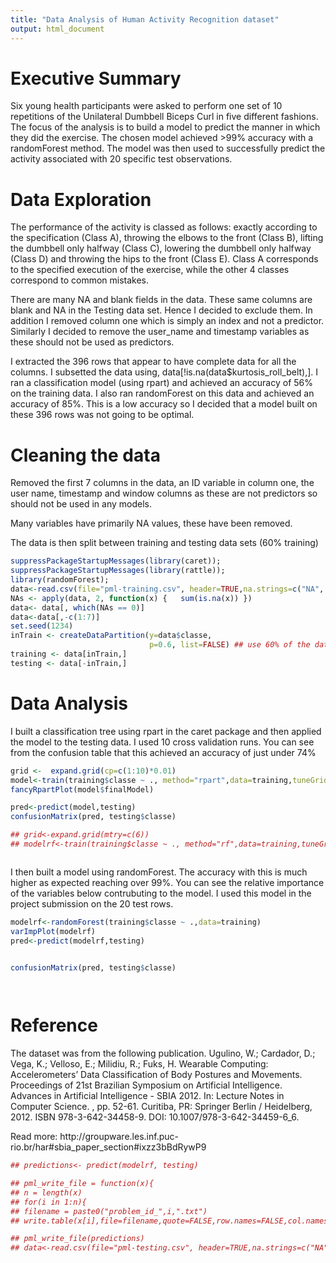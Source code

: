 ```yaml
---
title: "Data Analysis of Human Activity Recognition dataset"
output: html_document
---
```


Executive Summary
=================
Six young health participants were asked to perform one set of 10 repetitions of the Unilateral Dumbbell Biceps Curl in five different fashions. The focus of the analysis is to build a model to predict the manner in which they did the exercise.
The chosen model achieved >99% accuracy with a randomForest method.
The model was then used to  successfully predict the activity associated with 20 specific test observations.



Data Exploration
===============
The performance of the activity is classed as follows: exactly according to the specification (Class A), throwing the elbows to the front (Class B), lifting the dumbbell only halfway (Class C), lowering the dumbbell only halfway (Class D) and throwing the hips to the front (Class E). Class A corresponds to the specified execution of the exercise, while the other 4 classes correspond to common mistakes.

There are many NA and blank fields in the data.  These same columns are blank and NA in the Testing data set.  Hence I decided to exclude them. In addition I removed column one which is simply an index and not a predictor. Similarly I decided to remove the user_name and timestamp variables as these should not be used as predictors.

I extracted the 396 rows that appear to have complete data for all the columns. I subsetted the data using, data[!is.na(data$kurtosis_roll_belt),].  I ran a classification model (using rpart) and achieved an accuracy of 56% on the training data.  I also ran randomForest on this data and achieved an accuracy of 85%. This is a low accuracy so I decided that a model built on these 396 rows was not going to be optimal. 

 
Cleaning the data
=================
Removed the first 7 columns in the data, an  ID variable in column one, the user name, timestamp and window columns as these are not predictors so should not be used in any models.

Many variables have primarily NA values, these have been removed.

The data is then split between training and testing data sets (60% training)


```r
suppressPackageStartupMessages(library(caret));
suppressPackageStartupMessages(library(rattle));
library(randomForest);
data<-read.csv(file="pml-training.csv", header=TRUE,na.strings=c("NA", "", "#DIV/0!"))
NAs <- apply(data, 2, function(x) {   sum(is.na(x)) })
data<- data[, which(NAs == 0)]
data<-data[,-c(1:7)]
set.seed(1234)
inTrain <- createDataPartition(y=data$classe,
                               p=0.6, list=FALSE) ## use 60% of the dataset for training
training <- data[inTrain,]
testing <- data[-inTrain,]

```


Data Analysis
=============== 
I built a classification tree using rpart in the caret package and then applied the model to the testing data. I used 10 cross validation runs.  You can see from the confusion table that this achieved an accuracy of just under 74%

```r
grid <-  expand.grid(cp=c(1:10)*0.01)
model<-train(training$classe ~ ., method="rpart",data=training,tuneGrid=grid,trControl=trainControl(method="cv", number=10))
fancyRpartPlot(model$finalModel)

pred<-predict(model,testing)
confusionMatrix(pred, testing$classe)

## grid<-expand.grid(mtry=c(6))
## modelrf<-train(training$classe ~ ., method="rf",data=training,tuneGrid=grid,trControl=trainControl## ## (method="cv", number=10))



```    

I then built a model using randomForest. The accuracy with this is much higher as expected reaching over 99%. You can see the relative importance of the variables below contrubuting to the model.  I used this model in the project submission on the 20 test rows.


```r
modelrf<-randomForest(training$classe ~ .,data=training)
varImpPlot(modelrf)
pred<-predict(modelrf,testing)


confusionMatrix(pred, testing$classe)

   

```    




Reference
========
The dataset was from the following publication.
Ugulino, W.; Cardador, D.; Vega, K.; Velloso, E.; Milidiu, R.; Fuks, H. Wearable Computing: Accelerometers' Data Classification of Body Postures and Movements. Proceedings of 21st Brazilian Symposium on Artificial Intelligence. Advances in Artificial Intelligence - SBIA 2012. In: Lecture Notes in Computer Science. , pp. 52-61. Curitiba, PR: Springer Berlin / Heidelberg, 2012. ISBN 978-3-642-34458-9. DOI: 10.1007/978-3-642-34459-6_6.

Read more: http://groupware.les.inf.puc-rio.br/har#sbia_paper_section#ixzz3bBdRywP9  



```r
## predictions<- predict(modelrf, testing)

## pml_write_file = function(x){
## n = length(x)
## for(i in 1:n){
## filename = paste0("problem_id_",i,".txt")
## write.table(x[i],file=filename,quote=FALSE,row.names=FALSE,col.names=FALSE) }  }

## pml_write_file(predictions)
## data<-read.csv(file="pml-testing.csv", header=TRUE,na.strings=c("NA", "", "#DIV/0!"))

```  
```r



```


